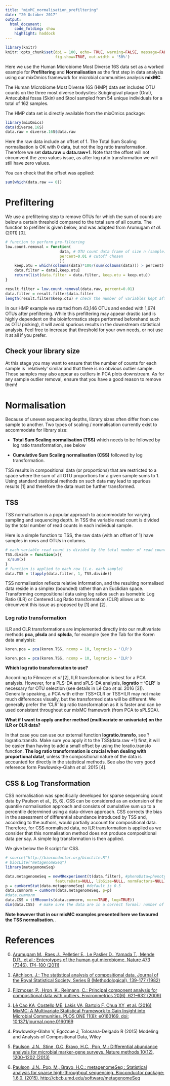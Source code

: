 ```yaml
---
title: "mixMC_normalisation_prefiltering"
date: "20 October 2017"
output:
  html_document:
    code_folding: show
    highlight: haddock
---
```



```r
library(knitr)
knitr::opts_chunk$set(dpi = 100, echo= TRUE, warning=FALSE, message=FALSE, fig.align = 'center', 
                      fig.show=TRUE, out.width = '50%') 
```


Here we use the Human Microbiome Most Diverse 16S data set as a worked example for **Prefiltering** and **Normalisation** as the first step in data analysis using our mixOmics framework for microbial communities analysis **mixMC**.

The Human Microbiome Most Diverse 16S (HMP) data set includes OTU counts on the three most diverse bodysites: Subgingival plaque (Oral), Antecubital fossa (Skin) and Stool sampled from 54 unique individuals for a total of 162 samples. 

The HMP data set is directly available from the mixOmics package:

```r
library(mixOmics)
data(diverse.16S)
data.raw = diverse.16S$data.raw 
```
Here the raw data include an offset of 1. The Total Sum Scaling normalisation is OK with 0 data, but not the log ratio transformation. Therefore we set **data.raw = data.raw+1**. Note that the offset will not circumvent the zero values issue, as after log ratio transformation we will still have zero values.

You can check that the offset was applied:
```r
sum(which(data.raw == 0))
```


# Prefiltering 
We use a prefiltering step to remove OTUs for which the sum of counts are below a certain threshold compared to the total sum of all counts. The function to prefilter is given below, and was adapted from Arumugam *et al.* (2011) [0]. 

```r
# function to perform pre-filtering
low.count.removal = function(
                        data, # OTU count data frame of size n (sample) x p (OTU)
                        percent=0.01 # cutoff chosen
                        ){
    keep.otu = which(colSums(data)*100/(sum(colSums(data))) > percent)
    data.filter = data[,keep.otu]
    return(list(data.filter = data.filter, keep.otu = keep.otu))
}
```

```r
result.filter = low.count.removal(data.raw, percent=0.01)
data.filter = result.filter$data.filter
length(result.filter$keep.otu) # check the number of variables kept after filtering
```

In our HMP example we started from 43,146 OTUs and ended with 1,674 OTUs after prefiltering. While this prefiltering may appear drastic (and is highly dependent on the bioinformatics steps performed beforehand such as OTU picking), it will avoid spurious results in the downstream statistical analysis. Feel free to increase that threshold for your own needs, or not use it at all if you prefer.


## Check your library size
At this stage you may want to ensure that the number of counts for each sample is `relatively' similar and that there is no obvious outlier sample. Those samples may also appear as outliers in PCA plots downstream. As for any sample outlier removal, ensure that you have a good reason to remove them!


# Normalisation 

Because of uneven sequencing depths, library sizes often differ from one sample to another. Two types of scaling / normalisation currently exist to accommodate for library size:

- **Total Sum Scaling normalisation (TSS)** which needs to be followed by log ratio transformation, see below

- **Cumulative Sum Scaling normalisation (CSS)** followed by log transformation.

TSS results in compositional data (or proportions) that are restricted to a space where the sum of all OTU proportions for a given sample sums to 1. Using standard statistical methods on such data may lead to spurious results [1] and therefore the data must be further transformed.


## TSS
TSS normalisation is a popular approach to accommodate for varying sampling and sequencing depth. In TSS the variable read count is divided by the total number of read counts in each individual sample.

Here is a simple function to TSS, the raw data (with an offset of 1) have samples in rows and OTUs in columns.
```r
# each variable read count is divided by the total number of read counts
TSS.divide = function(x){
 x/sum(x)
}
# function is applied to each row (i.e. each sample)
data.TSS = t(apply(data.filter, 1, TSS.divide))
```

TSS normalisation reflects relative information, and the resulting normalised data reside in a simplex (bounded) rather than an Euclidian space. Transforming compositional data using log ratios such as Isometric Log Ratio (ILR) or Centered Log Ratio transformation (CLR) allows us to circumvent this issue as proposed by [1] and [2]. 

### Log ratio transformation

ILR and CLR transformations are implemented directly into our multivariate methods **pca**, **plsda** and **splsda**, for example (see the Tab for the Koren data analysis):
```r
koren.pca = pca(koren.TSS, ncomp = 10, logratio = 'CLR')

koren.pca = pca(koren.TSS, ncomp = 10, logratio = 'ILR')
```

**Which log ratio transformation to use?**

According to Filmozer *et al* [2], ILR transformation is best for a PCA analysis. However, for a PLS-DA and sPLS-DA analysis, **logratio = 'CLR'** is necessary for OTU selection (see details in Lê Cao *et al.* 2016 [3]). Generally speaking, a PCA with either TSS+CLR or TSS+ILR may not make much differences visually, but the transformed data will be different. We generally prefer the ‘CLR’ log ratio transformation as it is faster and can be used consistent throughout our mixMC framework (from PCA to sPLSDA).

**What if I want to apply another method (multivariate or univariate) on the ILR or CLR data?**

In that case you can use our external function **logratio.transfo**, see ?logratio.transfo. Make sure you apply it to the TSS(data.raw +1) first, it will be easier than having to add a small offset by using the loratio.transfo function. **The log ratio transformation is crucial when dealing with proportional data!**, unless the compositional nature of the data is accounted for directly in the statistical methods. See also the very good reference form Pawlowsky-Glahn *et al.* 2015 [4].


## CSS & Log Transformation

CSS normalisation was specifically developed for sparse sequencing count data by Paulson et al., [5, 6]. CSS can be considered as an extension of the quantile normalisation approach and consists of cumulative sum up to a percentile determined using a data-driven approach. CSS corrects the bias in the assessment of differential abundance introduced by TSS and, according to the authors, would partially account for compositional data. Therefore, for CSS normalised data, no ILR transformation is applied as we consider that this normalisation method does not produce compositional data per say. A simple log transformation is then applied.

We give below the R script for CSS. 

```r
# source("http://bioconductor.org/biocLite.R")
# biocLite("metagenomeSeq")
library(metagenomeSeq)

data.metagenomeSeq = newMRexperiment(t(data.filter), #phenoData=phenotypeData, 
                      featureData=NULL, libSize=NULL, normFactors=NULL) #using filtered data 
p = cumNormStat(data.metagenomeSeq) #default is 0.5
data.cumnorm = cumNorm(data.metagenomeSeq, p=p)
#data.cumnorm
data.CSS = t(MRcounts(data.cumnorm, norm=TRUE, log=TRUE)) 
dim(data.CSS)  # make sure the data are in a correct formal: number of samples in rows
```

**Note however that in our mixMC examples presented here we favoured the TSS normalisation.  **.


# References


0. [Arumugam M., Raes J., Pelletier E., Le Paslier D., Yamada T., Mende D.R., et al.: Enterotypes of the human gut microbiome. Nature 473 (7346), 174–180 (2011)](https://scholar.google.com/scholar_url?url=http://www.ncbi.nlm.nih.gov/pmc/articles/PMC3728647/&hl=en&sa=T&oi=gsb-gga&ct=res&cd=0&ei=CZY7WMygMYLijAGxrrvwCw&scisig=AAGBfm3QzTS3LjicS0HkAiNMXVHEahB4pA)


1. [Aitchison, J.: The statistical analysis of compositional data. Journal of the Royal Statistical Society. Series B (Methodological), 139-177 (1982)](https://scholar.google.com/scholar_url?url=http://www.jstor.org/stable/2345821&hl=en&sa=T&oi=gsb-gga&ct=res&cd=0&ei=0ZI7WIiGIYKvjAHq1LHYDw&scisig=AAGBfm29rId6wbzZnTe7T-ST4HCF0U4O4g)
2. [Filzmoser, P., Hron, K., Reimann, C.: Principal component analysis for compositional data with outliers. Environmetrics 20(6), 621–632 (2009)](https://scholar.google.com/scholar_url?url=https://www.researchgate.net/profile/Peter_Filzmoser/publication/227528968_Principal_component_analysis_of_compositional_data_with_outliers/links/09e4151129a8c792bd000000.pdf&hl=en&sa=T&oi=gsb-gga&ct=res&cd=0&ei=4ZA7WO-bGMyT2AaosKqwDQ&scisig=AAGBfm1mB8frALUL699TNp-vVgk-XzGhOg)

3. [Lê Cao KA, Costello ME, Lakis VA, Bartolo F, Chua XY, et al. (2016) MixMC: A Multivariate Statistical Framework to Gain Insight into Microbial Communities. PLOS ONE 11(8): e0160169. doi: 10.1371/journal.pone.0160169](http://journals.plos.org/plosone/article/metrics?id=10.1371/journal.pone.0160169)

4. Pawlowsky-Glahn V, Egozcue J, Tolosana-Delgado R (2015) Modeling and Analysis of Compositional Data, Wiley

5. [Paulson, J.N., Stine, O.C.,Bravo, H.C., Pop, M.: Differential abundance analysis for microbial marker-gene surveys. Nature methods 10(12), 1200–1202 (2013)](https://scholar.google.com/scholar_url?url=http://www.ncbi.nlm.nih.gov/pmc/articles/PMC4010126/&hl=en&sa=T&oi=gsb-gga&ct=res&cd=0&ei=mJI7WMPtOIahjAHSwYSoAw&scisig=AAGBfm1fyLHA-6ERYM0zWC3IG5LnXL78HA)

6. [Paulson, J.N., Pop, M., Bravo, H.C.: metagenomeSeq : Statistical analysis for sparse high-throughput sequencing. Bioconductor package: 1.6.0. (2015). http://cbcb.umd.edu/software/metagenomeSeq](https://scholar.google.com/scholar_url?url=http://bioconductor.jp/packages/3.0/bioc/vignettes/metagenomeSeq/inst/doc/metagenomeSeq.pdf&hl=en&sa=T&oi=gsb-gga&ct=res&cd=0&ei=Z5I7WNP-F4K_jAHDyIawCQ&scisig=AAGBfm0OogJCyrTPj60IdHKQwRzwffz_OA)



